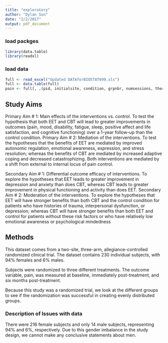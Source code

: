 ```yaml
---
title: "exploratory"
author: "Dylan Sun"
date: "2/2/2017"
output: pdf_document
---
```


### load packges
```r
library(data.table)
library(readxl)
```

### load data
```r
full <- read_excel("Updated DATAforBIOSTAT699.xls")
full <- data.table(full)
pain <- full[, .(pid, initialsite, condition, grpnbr, numsessions, therapysite, AGE, yearfmonset, yearfmdiagnosed, sex, bmi, ethnic, race, highesteduc, relationstatus, numberhousehold, numberchildren, currentemployment, hhincome, healthinsurance)]
```

## Study Aims
Primary Aim # 1: Main effects of the interventions vs. control.  To test the hypothesis that both EET and CBT will lead to greater improvements in outcomes (pain, mood, disability, fatigue, sleep, positive affect and life satisfaction, and cognitive functioning) over a 1-year follow-up than the control condition. Primary Aim # 2: Mediation of the interventions.  To test the hypotheses that the benefits of EET are mediated by improved autonomic regulation, emotional awareness, expression, and stress resolution; whereas the benefits of CBT are mediated by increased adaptive coping and decreased catastrophizing.  Both interventions are mediated by a shift from external to internal locus of pain control.

Secondary Aim # 1: Differential outcome efficacy of interventions.  To explore the hypotheses that EET leads to greater improvement in depression and anxiety than does CBT, whereas CBT leads to greater improvement in physical functioning and activity than does EET. Secondary Aim # 2: Moderation of the interventions.  To explore the hypotheses that EET will have stronger benefits than both CBT and the control condition for patients who have histories of trauma, interpersonal dysfunction, or depression; whereas CBT will have stronger benefits than both EET and control for patients without these risk factors or who have relatively low emotional awareness or psychological mindedness

## Methods
This dataset comes from a two-site, three-arm, allegiance-controlled randomized clinical trial. The dataset contains 230 individual subjects, with 94$\%$ females and 6$\%$ males. 

Subjects were randomized to three different treatments. The outcome variable, pain, was measured at baseline, immediately post-treatment, and six months post-treatment. 

Because this study was a randomized trial, we look at the different groups to see if the randomization was successful in creating evenly distributed groups. 

### Description of Issues with data
There were 216 female subjects and only 14 male subjects, representing 94$\%$ and 6$\%$, respectively. Due to this gender imbalance in the study design, we cannot make any conclusive statements about men. 




